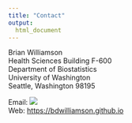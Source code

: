 ```yaml
---
title: "Contact"
output: 
  html_document
---
```


Brian Williamson  
Health Sciences Building F-600  
Department of Biostatistics  
University of Washington  
Seattle, Washington 98195  

Email: ![](./images/email.png)  
Web: [https://bdwilliamson.github.io](https://bdwilliamson.github.io)